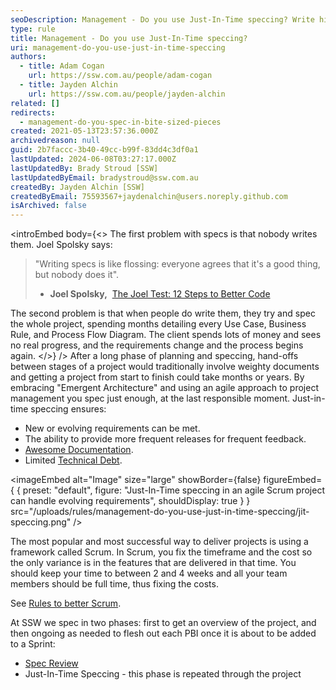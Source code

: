 ```yaml
---
seoDescription: Management - Do you use Just-In-Time speccing? Write high-quality specs just in time for implementation, avoiding months of upfront planning and ensuring adaptability to evolving requirements.
type: rule
title: Management - Do you use Just-In-Time speccing?
uri: management-do-you-use-just-in-time-speccing
authors:
  - title: Adam Cogan
    url: https://ssw.com.au/people/adam-cogan
  - title: Jayden Alchin
    url: https://ssw.com.au/people/jayden-alchin
related: []
redirects:
  - management-do-you-spec-in-bite-sized-pieces
created: 2021-05-13T23:57:36.000Z
archivedreason: null
guid: 2b7faccc-3b40-49cc-b99f-83dd4c3df0a1
lastUpdated: 2024-06-08T03:27:17.000Z
lastUpdatedBy: Brady Stroud [SSW]
lastUpdatedByEmail: bradystroud@ssw.com.au
createdBy: Jayden Alchin [SSW]
createdByEmail: 75593567+jaydenalchin@users.noreply.github.com
isArchived: false
---
```


<introEmbed
  body={<>
The first problem with specs is that nobody writes them. Joel Spolsky says:

> "Writing specs is like flossing: everyone agrees that it's a good thing, but nobody does it".
>
> - **Joel Spolsky,**  [The Joel Test: 12 Steps to Better Code](https://www.joelonsoftware.com/2000/08/09/the-joel-test-12-steps-to-better-code/)

The second problem is that when people do write them, they try and spec the whole project, spending months detailing every Use Case, Business Rule, and Process Flow Diagram. The client spends lots of money and sees no real progress, and the requirements change and the process begins again.
  </>}
/>
After a long phase of planning and speccing, hand-offs between stages of a project would traditionally involve weighty documents and getting a project from start to finish could take months or years. By embracing "Emergent Architecture" and using an agile approach to project management you spec just enough, at the last responsible moment. Just-in-time speccing ensures:

- New or evolving requirements can be met.
- The ability to provide more frequent releases for frequent feedback.
- [Awesome Documentation](/awesome-documentation).
- Limited [Technical Debt](/technical-debt).


<imageEmbed
  alt="Image"
  size="large"
  showBorder={false}
  figureEmbed={ {
    preset: "default",
    figure: "Just-In-Time speccing in an agile Scrum project can handle evolving requirements",
    shouldDisplay: true
  } }
  src="/uploads/rules/management-do-you-use-just-in-time-speccing/jit-speccing.png"
/>

The most popular and most successful way to deliver projects is using a framework called Scrum. In Scrum, you fix the timeframe and the cost so the only variance is in the features that are delivered in that time. You should keep your time to between 2 and 4 weeks and all your team members should be full time, thus fixing the costs.

See [Rules to better Scrum](/rules-to-better-scrum-using-azure-devops).

At SSW we spec in two phases: first to get an overview of the project, and then ongoing as needed to flesh out each PBI once it is about to be added to a Sprint:

- [Spec Review](/spec-do-you-create-an-initial-release-plan-and-ballpark)
- Just-In-Time Speccing - this phase is repeated through the project
